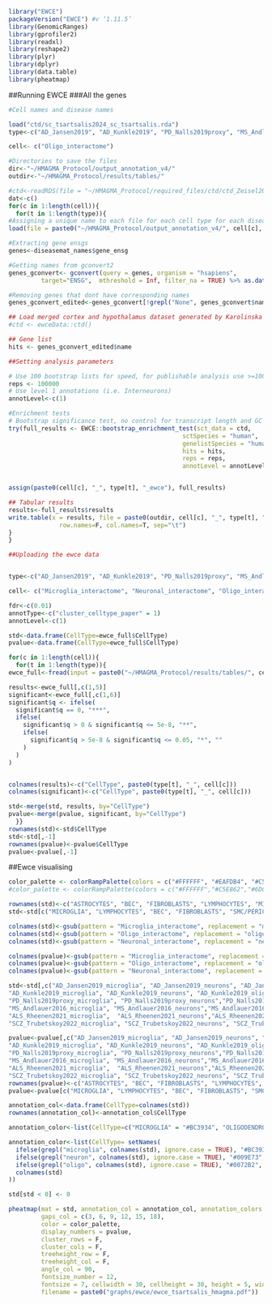 
```r
library("EWCE")
packageVersion("EWCE") #v ‘1.11.5’
library(GenomicRanges)
library(gprofiler2)
library(readxl)
library(reshape2)
library(plyr)
library(dplyr)
library(data.table)
library(pheatmap)
```

##Running EWCE 
###All the genes
```r
#Cell names and disease names 

load("ctd/sc_tsartsalis2024_sc_tsartsalis.rda")
type<-c("AD_Jansen2019", "AD_Kunkle2019", "PD_Nalls2019proxy", "MS_Andlauer2016", "ALS_Rheenen2021", "SCZ_Trubetskoy2022")

cell<- c("Oligo_interactome")

#Directories to save the files 
dir<-"~/HMAGMA_Protocol/output_annotation_v4/"
outdir<-"~/HMAGMA_Protocol/results/tables/"

#ctd<-readRDS(file = "~/HMAGMA_Protocol/required_files/ctd/ctd_Zeisel2018.rds", ) #v4
dat<-c()
for(c in 1:length(cell)){
  for(t in 1:length(type)){
#Assigning a unique name to each file for each cell type for each disease
load(file = paste0("~/HMAGMA_Protocol/output_annotation_v4/", cell[c], "_",  type[t], "_fdr005_output_genes_v4.rda"))

#Extracting gene ensgs
genes<-diseasemat_names$gene_ensg

#Getting names from gconvert2
genes_gconvert<- gconvert(query = genes, organism = "hsapiens", 
         target="ENSG",  mthreshold = Inf, filter_na = TRUE) %>% as.data.frame()

#Removing genes that dont have corresponding names 
genes_gconvert_edited<-genes_gconvert[!grepl("None", genes_gconvert$name),]

## Load merged cortex and hypothalamus dataset generated by Karolinska institute
#ctd <- ewceData::ctd()

## Gene list
hits <- genes_gconvert_edited$name

##Setting analysis parameters 

# Use 100 bootstrap lists for speed, for publishable analysis use >=10000
reps <- 100000
# Use level 1 annotations (i.e. Interneurons)
annotLevel<-c(1)

#Enrichment tests
# Bootstrap significance test, no control for transcript length and GC content 
try(full_results <- EWCE::bootstrap_enrichment_test(sct_data = ctd,
                                                sctSpecies = "human",
                                                genelistSpecies = "human",
                                                hits = hits, 
                                                reps = reps,
                                                annotLevel = annotLevel))


assign(paste0(cell[c], "_", type[t], "_ewce"), full_results) 

## Tabular results
results<-full_results$results
write.table(x = results, file = paste0(outdir, cell[c], "_", type[t], "_ewce_tsartsalis.txt"), quote=F,
              row.names=F, col.names=T, sep="\t")
}
}
```

```r
##Uploading the ewce data 


type<-c("AD_Jansen2019", "AD_Kunkle2019", "PD_Nalls2019proxy", "MS_Andlauer2016", "ALS_Rheenen2021", "SCZ_Trubetskoy2022")

cell<- c("Microglia_interactome", "Neuronal_interactome", "Oligo_interactome")

fdr<-c(0.01)
annotType<-c("cluster_celltype_paper" = 1)
annotLevel<-c(1)

std<-data.frame(CellType=ewce_full$CellType)
pvalue<-data.frame(CellType=ewce_full$CellType)

for(c in 1:length(cell)){
  for(t in 1:length(type)){
ewce_full<-fread(input = paste0("~/HMAGMA_Protocol/results/tables/", cell[c], "_", type[t], "_ewce_tsartsalis.txt"))

results<-ewce_full[,c(1,5)]
significant<-ewce_full[,c(1,6)]
significant$q <- ifelse(
  significant$q == 0, "***",
  ifelse(
    significant$q > 0 & significant$q <= 5e-8, "**",
    ifelse(
      significant$q > 5e-8 & significant$q <= 0.05, "*", ""
    )
  )
)


colnames(results)<-c("CellType", paste0(type[t], "_", cell[c]))
colnames(significant)<-c("CellType", paste0(type[t], "_", cell[c]))

std<-merge(std, results, by="CellType")
pvalue<-merge(pvalue, significant, by="CellType")
  }}
rownames(std)<-std$CellType
std<-std[,-1]
rownames(pvalue)<-pvalue$CellType
pvalue<-pvalue[,-1]

```

##Ewce visualising
```r

color_palette <- colorRampPalette(colors = c("#FFFFFF", "#EAFDB4", "#C5E862", "#6DC335", "#117733"))(100)
#color_palette <- colorRampPalette(colors = c("#FFFFFF","#C5E862","#6DC335", "#117733"))(1000)

rownames(std)<-c("ASTROCYTES", "BEC", "FIBROBLASTS", "LYMPHOCYTES", "MICROGLIA", "NEURONS", "OLIGODENDROCYTES", "SMC/PERICYTES")
std<-std[c("MICROGLIA", "LYMPHOCYTES", "BEC", "FIBROBLASTS", "SMC/PERICYTES", "ASTROCYTES", "NEURONS", "OLIGODENDROCYTES"),]

colnames(std)<-gsub(pattern = "Microglia_interactome", replacement = "microglia", colnames(std))
colnames(std)<-gsub(pattern = "Oligo_interactome", replacement = "oligo", colnames(std))
colnames(std)<-gsub(pattern = "Neuronal_interactome", replacement = "neurons", colnames(std))

colnames(pvalue)<-gsub(pattern = "Microglia_interactome", replacement = "microglia", colnames(pvalue))
colnames(pvalue)<-gsub(pattern = "Oligo_interactome", replacement = "oligo", colnames(pvalue))
colnames(pvalue)<-gsub(pattern = "Neuronal_interactome", replacement = "neurons", colnames(pvalue))

std<-std[,c("AD_Jansen2019_microglia", "AD_Jansen2019_neurons", "AD_Jansen2019_oligo", 
"AD_Kunkle2019_microglia", "AD_Kunkle2019_neurons", "AD_Kunkle2019_oligo", 
"PD_Nalls2019proxy_microglia", "PD_Nalls2019proxy_neurons","PD_Nalls2019proxy_oligo", 
"MS_Andlauer2016_microglia", "MS_Andlauer2016_neurons","MS_Andlauer2016_oligo", 
"ALS_Rheenen2021_microglia",  "ALS_Rheenen2021_neurons","ALS_Rheenen2021_oligo",
"SCZ_Trubetskoy2022_microglia", "SCZ_Trubetskoy2022_neurons", "SCZ_Trubetskoy2022_oligo")]

pvalue<-pvalue[,c("AD_Jansen2019_microglia", "AD_Jansen2019_neurons", "AD_Jansen2019_oligo", 
"AD_Kunkle2019_microglia", "AD_Kunkle2019_neurons", "AD_Kunkle2019_oligo", 
"PD_Nalls2019proxy_microglia", "PD_Nalls2019proxy_neurons","PD_Nalls2019proxy_oligo", 
"MS_Andlauer2016_microglia", "MS_Andlauer2016_neurons","MS_Andlauer2016_oligo", 
"ALS_Rheenen2021_microglia",  "ALS_Rheenen2021_neurons","ALS_Rheenen2021_oligo",
"SCZ_Trubetskoy2022_microglia", "SCZ_Trubetskoy2022_neurons", "SCZ_Trubetskoy2022_oligo")]
rownames(pvalue)<-c("ASTROCYTES", "BEC", "FIBROBLASTS", "LYMPHOCYTES", "MICROGLIA", "NEURONS", "OLIGODENDROCYTES", "SMC/PERICYTES")
pvalue<-pvalue[c("MICROGLIA", "LYMPHOCYTES", "BEC", "FIBROBLASTS", "SMC/PERICYTES", "ASTROCYTES", "NEURONS", "OLIGODENDROCYTES"),]

annotation_col<-data.frame(CellType=colnames(std))
rownames(annotation_col)<-annotation_col$CellType

annotation_color<-list(CellType=c("MICROGLIA" = "#BC3934", "OLIGODENDROCYTES"="#0072B2", "NEURONS"="#009E73"))

annotation_color<-list(CellType= setNames(
  ifelse(grepl("microglia", colnames(std), ignore.case = TRUE), "#BC3934",
  ifelse(grepl("neuron", colnames(std), ignore.case = TRUE), "#009E73",
  ifelse(grepl("oligo", colnames(std), ignore.case = TRUE), "#0072B2", "black"))),  # Default color
  colnames(std)
))

std[std < 0] <- 0

pheatmap(mat = std, annotation_col = annotation_col, annotation_colors = annotation_color, show_colnames = T,
         gaps_col = c(3, 6, 9, 12, 15, 18),
         color = color_palette, 
         display_numbers = pvalue, 
         cluster_rows = F, 
         cluster_cols = F, 
         treeheight_row = F, 
         treeheight_col = F, 
         angle_col = 90, 
         fontsize_number = 12,
         fontsize = 7, cellwidth = 30, cellheight = 30, height = 5, width = 15,
         filename = paste0("graphs/ewce/ewce_tsartsalis_hmagma.pdf"))
```



